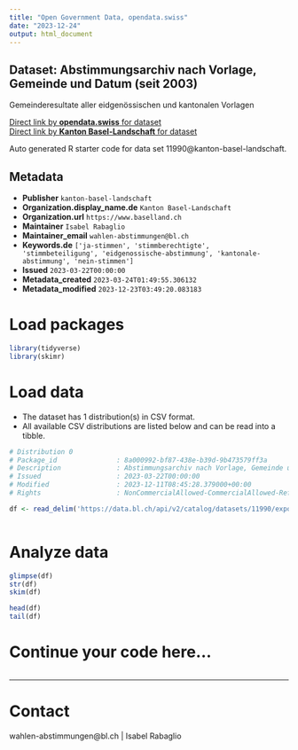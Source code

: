 ```yaml
---
title: "Open Government Data, opendata.swiss"
date: "2023-12-24"
output: html_document
---
```


## Dataset: Abstimmungsarchiv nach Vorlage, Gemeinde und Datum (seit 2003)

Gemeinderesultate aller eidgenössischen und kantonalen Vorlagen

[Direct link by **opendata.swiss** for dataset](https://opendata.swiss/de/dataset/abstimmungsarchiv-nach-vorlage-gemeinde-und-datum-ab-20031)<br>
[Direct link by **Kanton Basel-Landschaft** for dataset](https://data.bl.ch/explore/dataset/11990/)

Auto generated R starter code for data set 11990@kanton-basel-landschaft.

## Metadata

- **Publisher** `kanton-basel-landschaft`
- **Organization.display_name.de** `Kanton Basel-Landschaft`
- **Organization.url** `https://www.baselland.ch`
- **Maintainer** `Isabel Rabaglio`
- **Maintainer_email** `wahlen-abstimmungen@bl.ch`
- **Keywords.de** `['ja-stimmen', 'stimmberechtigte', 'stimmbeteiligung', 'eidgenossische-abstimmung', 'kantonale-abstimmung', 'nein-stimmen']`
- **Issued** `2023-03-22T00:00:00`
- **Metadata_created** `2023-03-24T01:49:55.306132`
- **Metadata_modified** `2023-12-23T03:49:20.083183`


# Load packages

```r

library(tidyverse)
library(skimr)

```

# Load data

-   The dataset has 1 distribution(s) in CSV format.
-   All available CSV distributions are listed below and can be read into a tibble.

```r

# Distribution 0
# Package_id               : 8a000992-bf87-438e-b39d-9b473579ff3a
# Description              : Abstimmungsarchiv nach Vorlage, Gemeinde und Datum (seit 2003) (csv)
# Issued                   : 2023-03-22T00:00:00
# Modified                 : 2023-12-11T08:45:28.379000+00:00
# Rights                   : NonCommercialAllowed-CommercialAllowed-ReferenceRequired

df <- read_delim('https://data.bl.ch/api/v2/catalog/datasets/11990/exports/csv')



```

# Analyze data

```r

glimpse(df)
str(df)
skim(df)

head(df)
tail(df)

```

# Continue your code here...

```r

```

------------------------------------------------------------------------

# Contact

wahlen-abstimmungen@bl.ch | Isabel Rabaglio
